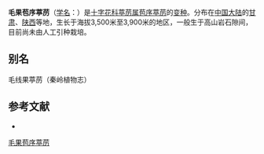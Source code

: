 {{Infraspeciesbox
| name = 毛果苞序葶苈
| status = 
| status_system = 
| image =
| genus = Draba
| species link = 苞序葶苈
| species = ladyginii
| varietas = trichocarpa
| authority = O. E. Schulz
}}

'''毛果苞序葶苈'''（[[学名|学名]]：{{lang|la|''Draba ladyginii'' var. ''trichocarpa''}}）是[[十字花科|十字花科]][[葶苈属|葶苈属]][[苞序葶苈|苞序葶苈]]的[[变种|变种]]。分布在[[中国大陆|中国大陆]]的[[甘肃|甘肃]]、[[陕西|陕西]]等地，生长于海拔3,500米至3,900米的地区，一般生于高山岩石隙间，目前尚未由人工引种栽培。

== 别名 ==
毛线果葶苈（秦岭植物志）

== 参考文献 ==
<div class="references-small">
* {{cite web| url =http://www.bioinfo.cn/db05/KmzwSpecies.php?action=view&id=29371| title =毛果苞序葶苈（变种）| work =《中国高等植物数据库全库》| publisher =中国科学院微生物研究所| author =昆明植物研究所| accessdate =2009-02-26| deadurl =yes| archiveurl =https://web.archive.org/web/20160305045032/http://www.bioinfo.cn/db05/KmzwSpecies.php?action=view&id=29371| archivedate =2016-03-05}}
</div>

[[Category:山荠属|毛果苞序葶苈]]


{{植物小作品}}